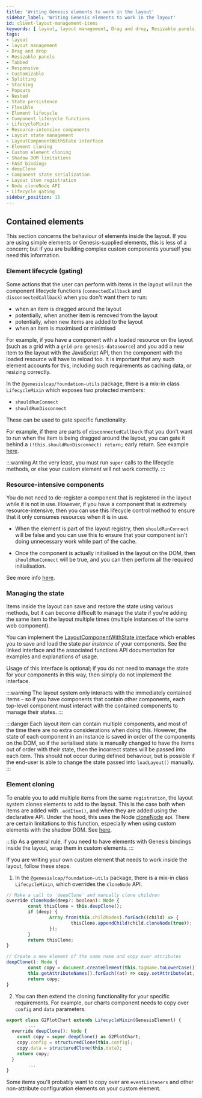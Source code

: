```yaml
---
title: 'Writing Genesis elements to work in the layout'
sidebar_label: 'Writing Genesis elements to work in the layout'
id: client-layout-management-items
keywords: [ layout, layout management, Drag and drop, Resizable panels, Tabbed, Responsive, Customizable, Splitting, Stacking, Popouts, Nested, State persistence, Flexible, Element lifecycle, Component lifecycle functions, LifecycleMixin, Resource-intensive components, Layout state management, LayoutComponentWithState interface, Element cloning, Custom element cloning, Shadow DOM limitations, FAST bindings, deepClone, Component state serialization, Layout item registration, Node cloneNode API, Lifecycle gating, ]
tags:
- layout
- layout management
- Drag and drop
- Resizable panels
- Tabbed
- Responsive
- Customizable
- Splitting
- Stacking
- Popouts
- Nested
- State persistence
- Flexible
- Element lifecycle
- Component lifecycle functions
- LifecycleMixin
- Resource-intensive components
- Layout state management
- LayoutComponentWithState interface
- Element cloning
- Custom element cloning
- Shadow DOM limitations
- FAST bindings
- deepClone
- Component state serialization
- Layout item registration
- Node cloneNode API
- Lifecycle gating
sidebar_position: 15
---
```


## Contained elements

This section concerns the behaviour of elements inside the layout. If you are using simple elements or Genesis-supplied elements, this is less of a concern; but if you are building complex custom components yourself you need this information.

### Element lifecycle (gating)

Some actions that the user can perform with items in the layout will run the component lifecycle functions (`connectedCallback` and `disconnectedCallback`) when you don't want them to run:
- when an item is dragged around the layout
- potentially, when another item is removed from the layout
- potentially, when new items are added to the layout
- when an item is maximised or minimised

For example, if you have a component with a loaded resource on the layout (such as a grid with a `grid-pro-genesis-datasource`) and you add a new item to the layout with the JavaScript API, then the component with the loaded resource will have to reload too. It is important that any such element accounts for this, including such requirements as caching data, or resizing correctly.

In the `@genesislcap/foundation-utils` package, there is a mix-in class `LifecycleMixin` which exposes two protected members:

-  `shouldRunConnect`
-  `shouldRunDisconnect`

These can be used to gate specific functionality.

For example, if there are parts of `disconnectedCallback` that you don't want to run when the item is being dragged around the layout, you can gate it behind a `(!this.shouldRunDisconnect) return;` early return. See example [here](../client-layout-management-ptifalls/#resource-intensive-component-resetting-in-layout).

:::warning
At the very least, you must run `super` calls to the lifecycle methods, or else your custom element will not work correctly.
:::

### Resource-intensive components
You do not need to de-register a component that is registered in the layout while it is not in use.  However, if you have a component that is extremely resource-intensive, then you can use this lifecycle control method to ensure that it only consumes resources when it is in use.

- When the element is part of the layout registry, then `shouldRunConnect` will be false and you can use this to ensure that your component isn't doing unnecessary work while part of the cache.

- Once the component is actually initialised in the layout on the DOM, then `shouldRunConnect` will be true, and you can then perform all the required initialisation.

See more info [here](../client-layout-management-ptifalls/#resource-intensive-component-resetting-in-layout).

### Managing the state

Items inside the layout can save and restore the state using various methods, but it can become difficult to manage the state if you're adding the same item to the layout multiple times (multiple instances of the same web component).

You can implement the [LayoutComponentWithState interface](../docs/api/foundation-layout.layoutcomponentwithstate/) which enables you to save and load the state *per instance* of your components. See the linked interface and the associated functions API documentation for examples and explanations of usage.

Usage of this interface is optional; if you do not need to manage the state for your components in this way, then simply do not implement the interface.

:::warning
The layout system only interacts with the immediately contained items - so if you have components that contain other components, each top-level component must interact with the contained components to manage their states.
:::

:::danger
Each layout item can contain multiple components, and most of the time there are no extra considerations when doing this. However, the state of each component in an instance is saved in order of the components on the DOM, so if the serialised state is manually changed to have the items out of order with their state, then the incorrect states will be passed into each item. This should not occur during defined behaviour, but is possible if the end-user is able to change the state passed into `loadLayout()` manually.
:::

### Element cloning

To enable you to add multiple items from the same `registration`, the layout system clones elements to add to the layout.
This is the case both when items are added with `.addItem()`, and when they are added using the declarative API. Under the hood, this uses the Node [cloneNode](https://developer.mozilla.org/en-US/docs/Web/API/Node/cloneNode) api.
There are certain limitations to this function, especially when using custom elements with the shadow DOM. See [here](../client-layout-management-binding/).

:::tip
As a general rule, if you need to have elements with Genesis bindings inside the layout, wrap them in custom elements.
:::

If you are writing your own custom element that needs to work inside the layout, follow these steps.

1. In the `@genesislcap/foundation-utils` package, there is a mix-in class `LifecycleMixin`, which overrides the `cloneNode` API.

```typescript
// Make a call to `deepClone` and manually clone children
override cloneNode(deep?: boolean): Node {
        const thisClone = this.deepClone();
        if (deep) {
                Array.from(this.childNodes).forEach((child) => {
                        thisClone.appendChild(child.cloneNode(true));
                });
        }
        return thisClone;
}

// Create a new element of the same name and copy over attributes
deepClone(): Node {
        const copy = document.createElement(this.tagName.toLowerCase());
        this.getAttributeNames().forEach((at) => copy.setAttribute(at, this.getAttribute(at)));
        return copy;
}
```

2. You can then extend the cloning functionality for your specific requirements. For example, our charts component needs to copy over `config` and `data` parameters.

```typescript
export class G2PlotChart extends LifecycleMixin(GenesisElement) {
        ...
  override deepClone(): Node {
    const copy = super.deepClone() as G2PlotChart;
    copy.config = structuredClone(this.config);
    copy.data = structuredClone(this.data);
    return copy;
  }
        ...
}
```
Some items you'll probably want to copy over are `eventListeners` and other non-attribute configuration elements on your custom element.
